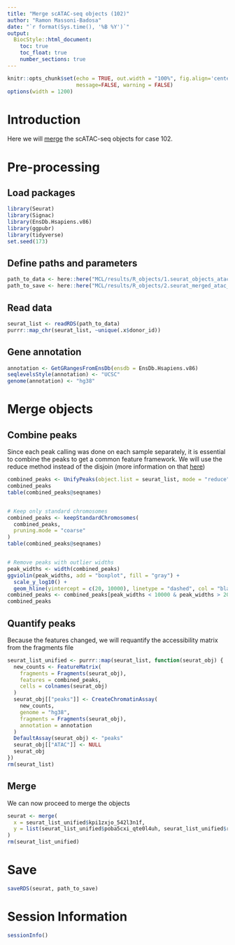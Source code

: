 ```yaml
---
title: "Merge scATAC-seq objects (102)"
author: "Ramon Massoni-Badosa"
date: "`r format(Sys.time(), '%B %Y')`"
output: 
  BiocStyle::html_document:
    toc: true
    toc_float: true
    number_sections: true
---
```


```r
knitr::opts_chunk$set(echo = TRUE, out.width = "100%", fig.align='center', 
                      message=FALSE, warning = FALSE)
options(width = 1200)
```


# Introduction

Here we will [merge](https://satijalab.org/signac/articles/merging.html) the scATAC-seq objects for case 102.


# Pre-processing

## Load packages

```r
library(Seurat)
library(Signac)
library(EnsDb.Hsapiens.v86)
library(ggpubr)
library(tidyverse)
set.seed(173)
```


## Define paths and parameters

```r
path_to_data <- here::here("MCL/results/R_objects/1.seurat_objects_atac_filtered_102.rds")
path_to_save <- here::here("MCL/results/R_objects/2.seurat_merged_atac_102.rds")
```


## Read data

```r
seurat_list <- readRDS(path_to_data)
purrr::map_chr(seurat_list, ~unique(.x$donor_id))
```


## Gene annotation

```r
annotation <- GetGRangesFromEnsDb(ensdb = EnsDb.Hsapiens.v86)
seqlevelsStyle(annotation) <- "UCSC"
genome(annotation) <- "hg38"
```


# Merge objects

## Combine peaks

Since each peak calling was done on each sample separately, it is essential to combine the peaks to get a common feature framework. We will use the reduce method instead of the disjoin (more information on that [here](https://satijalab.org/signac/articles/merging.html))

```r
combined_peaks <- UnifyPeaks(object.list = seurat_list, mode = "reduce")
combined_peaks
table(combined_peaks@seqnames)


# Keep only standard chromosomes
combined_peaks <- keepStandardChromosomes(
  combined_peaks,
  pruning.mode = "coarse"
)
table(combined_peaks@seqnames)


# Remove peaks with outlier widths
peak_widths <- width(combined_peaks)
ggviolin(peak_widths, add = "boxplot", fill = "gray") +
  scale_y_log10() +
  geom_hline(yintercept = c(20, 10000), linetype = "dashed", col = "black")
combined_peaks <- combined_peaks[peak_widths < 10000 & peak_widths > 20]
combined_peaks
```

## Quantify peaks

Because the features changed, we will requantify the accessibility matrix from the fragments file

```r
seurat_list_unified <- purrr::map(seurat_list, function(seurat_obj) {
  new_counts <- FeatureMatrix(
    fragments = Fragments(seurat_obj),
    features = combined_peaks,
    cells = colnames(seurat_obj)
  )
  seurat_obj[["peaks"]] <- CreateChromatinAssay(
    new_counts, 
    genome = "hg38",
    fragments = Fragments(seurat_obj),
    annotation = annotation
  )
  DefaultAssay(seurat_obj) <- "peaks"
  seurat_obj[["ATAC"]] <- NULL
  seurat_obj
})
rm(seurat_list)
```


## Merge

We can now proceed to merge the objects

```r
seurat <- merge(
  x = seurat_list_unified$kpi1zxjo_542l3n1f,
  y = list(seurat_list_unified$poba5cxi_qte0l4uh, seurat_list_unified$rvnas5hf_wfkqdmhy)
)
rm(seurat_list_unified)
```


# Save

```r
saveRDS(seurat, path_to_save)
```


# Session Information

```r
sessionInfo()
```

